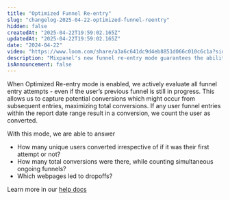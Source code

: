 ```yaml
---
title: "Optimized Funnel Re-entry"
slug: "changelog-2025-04-22-optimized-funnel-reentry"
hidden: false
createdAt: "2025-04-22T19:59:02.165Z"
updatedAt: "2025-04-22T19:59:02.165Z"
date: "2024-04-22"
video: "https://www.loom.com/share/a3a6c641dc9d4eb8851d066c010c6c1a?sid=5196e0c1-828e-4c45-bc1c-433353149806"
description: "Mixpanel's new funnel re-entry mode guarantees the ability to find a funnel conversion if a conversion exists, irrespective of if it's the user's first or fifth attempt to enter the funnel."
isAnnouncement: false
---
```


<ChangelogPostHeader
  date="2025-04-16"
  title="Funnel Optimized Reentry"
/>

When Optimized Re-entry mode is enabled, we actively evaluate all funnel entry attempts - even if the user’s previous funnel is still in progress. This allows us to capture potential conversions which might occur from subsequent entries, maximizing total conversions. If any user funnel entries within the report date range result in a conversion, we count the user as converted.

With this mode, we are able to answer 
- How many unique users converted irrespective of if it was their first attempt or not? 
- How many total conversions were there, while counting simultaneous ongoing funnels? 
- Which webpages led to dropoffs? 

Learn more in our [help docs](https://docs.mixpanel.com/docs/reports/funnels/funnels-advanced#optimized-re-entry)

<VideoButtonWithModal src="https://www.loom.com/embed/a3a6c641dc9d4eb8851d066c010c6c1a?sid=5196e0c1-828e-4c45-bc1c-433353149806"/>
